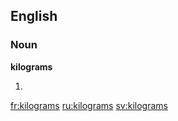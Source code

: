 ==English==

===Noun===
'''kilograms'''

# {{plural of|[[kilogram]]}}

[[fr:kilograms]]
[[ru:kilograms]]
[[sv:kilograms]]